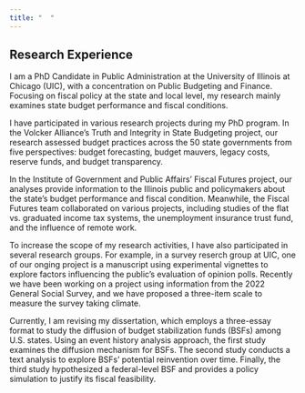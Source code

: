 ```yaml
---
title: "  "
---
```


## **Research Experience**

I am a PhD Candidate in Public Administration at the University of Illinois at Chicago (UIC), with a concentration on Public Budgeting and Finance. Focusing on fiscal policy at the state and local level, my research mainly examines state budget performance and fiscal conditions.

I have participated in various research projects during my PhD program. In the Volcker Alliance’s Truth and Integrity in State Budgeting project, our research assessed budget practices across the 50 state governments from five perspectives: budget forecasting, budget mauvers, legacy costs, reserve funds, and budget transparency.

In the Institute of Government and Public Affairs’ Fiscal Futures project, our analyses provide information to the Illinois public and policymakers about the state’s budget performance and fiscal condition. Meanwhile, the Fiscal Futures team collaborated on various projects, including studies of the flat vs. graduated income tax systems, the unemployment insurance trust fund, and the influence of remote work.

To increase the scope of my research activities, I have also participated in several research groups. For example, in a survey reserch group at UIC, one of our onging project is a manuscript using experimental vignettes to explore factors influencing the public’s evaluation of opinion polls. Recently we have been working on a project using information from the 2022 General Social Survey, and we have proposed a three-item scale to measure the survey taking climate.

Currently, I am revising my dissertation, which employs a three-essay format to study the diffusion of budget stabilization funds (BSFs) among U.S. states. Using an event history analysis approach, the first study examines the diffusion mechanism for BSFs. The second study conducts a text analysis to explore BSFs’ potential reinvention over time. Finally, the third study hypothesized a federal-level BSF and provides a policy simulation to justify its fiscal feasibility.

